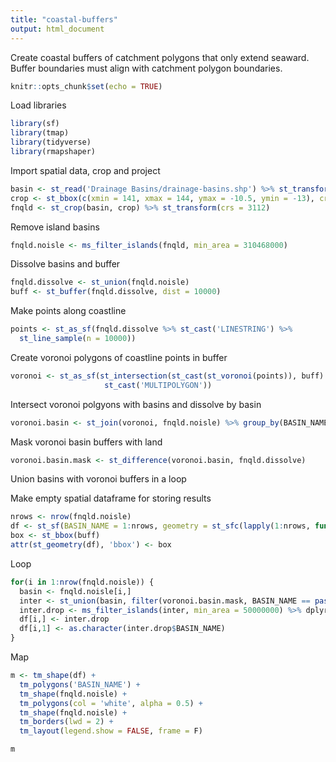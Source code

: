 ```yaml
---
title: "coastal-buffers"
output: html_document
---
```


Create coastal buffers of catchment polygons that only extend seaward. Buffer boundaries must align with catchment polygon boundaries.

```r
knitr::opts_chunk$set(echo = TRUE)
```

Load libraries
```r
library(sf)
library(tmap)
library(tidyverse)
library(rmapshaper)
```

Import spatial data, crop and project
```r
basin <- st_read('Drainage Basins/drainage-basins.shp') %>% st_transform(crs = 4326)
crop <- st_bbox(c(xmin = 141, xmax = 144, ymax = -10.5, ymin = -13), crs = st_crs(4326))
fnqld <- st_crop(basin, crop) %>% st_transform(crs = 3112)
```

Remove island basins 
```r
fnqld.noisle <- ms_filter_islands(fnqld, min_area = 310468000)
```

Dissolve basins and buffer
```r
fnqld.dissolve <- st_union(fnqld.noisle)
buff <- st_buffer(fnqld.dissolve, dist = 10000)
```

Make points along coastline
```r
points <- st_as_sf(fnqld.dissolve %>% st_cast('LINESTRING') %>% 
  st_line_sample(n = 10000))
```

Create voronoi polygons of coastline points in buffer
```r
voronoi <- st_as_sf(st_intersection(st_cast(st_voronoi(points)), buff) %>% 
                     st_cast('MULTIPOLYGON'))
```

Intersect voronoi polgyons with basins and dissolve by basin
```r
voronoi.basin <- st_join(voronoi, fnqld.noisle) %>% group_by(BASIN_NAME) %>% summarise()
```

Mask voronoi basin buffers with land
```r
voronoi.basin.mask <- st_difference(voronoi.basin, fnqld.dissolve)
```

Union basins with voronoi buffers in a loop
  
Make empty spatial dataframe for storing results
```r
nrows <- nrow(fnqld.noisle)
df <- st_sf(BASIN_NAME = 1:nrows, geometry = st_sfc(lapply(1:nrows, function(x) st_polygon())), crs = 3112)
box <- st_bbox(buff)
attr(st_geometry(df), 'bbox') <- box
```

Loop 
```r
for(i in 1:nrow(fnqld.noisle)) {
  basin <- fnqld.noisle[i,]
  inter <- st_union(basin, filter(voronoi.basin.mask, BASIN_NAME == paste0(as.character(fnqld.noisle[i,]$BASIN_NAME))))
  inter.drop <- ms_filter_islands(inter, min_area = 50000000) %>% dplyr::select(BASIN_NAME, geometry) # drop polygon slivers
  df[i,] <- inter.drop
  df[i,1] <- as.character(inter.drop$BASIN_NAME)
}
```

Map 
```r
m <- tm_shape(df) +
  tm_polygons('BASIN_NAME') +
  tm_shape(fnqld.noisle) +
  tm_polygons(col = 'white', alpha = 0.5) +
  tm_shape(fnqld.noisle) +
  tm_borders(lwd = 2) +
  tm_layout(legend.show = FALSE, frame = F)

m
```
